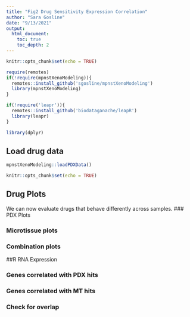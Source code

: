 ```yaml
---
title: "Fig2 Drug Sensitivity Expression Correlation"
author: "Sara Gosline"
date: "9/13/2021"
output:  
  html_document:
    toc: true
    toc_depth: 2
---
```


```r
knitr::opts_chunk$set(echo = TRUE)

require(remotes)
if(!require(mpnstXenoModeling)){
  remotes::install_github('sgosline/mpnstXenoModeling')
  library(mpnstXenoModeling)
}

if(!require('leapr')){
  remotes::install_github('biodataganache/leapR')
  library(leapr)
}

library(dplyr)

```


## Load drug data
```r
mpnstXenoModeling::loadPDXData()

```


```r
knitr::opts_chunk$set(echo = TRUE)
```

## Drug Plots

We can now evaluate drugs that behave differently across samples.
### PDX Plots

### Microtissue plots

### Combination plots

##R RNA Expression

### Genes correlated with PDX hits

### Genes correlated with MT hits

### Check for overlap